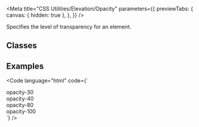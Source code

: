 
<Meta
  title="CSS Utilities/Elevation/Opacity"
  parameters={{
    previewTabs: {
      canvas: { hidden: true },
    },
  }}
/>

<Banner label="Opacity" section="CSS Utilities" color="yellow" puzzle />

<Lead>Specifies the level of transparency for an element.</Lead>

## Classes

<CssElevationOpacity />

## Examples

<Code
  language="html"
  code={`
<div class="is-flex is-align-items-center is-justify-content-center fg-normal">
    <div class="has-opacity-30 is-flex is-align-items-center is-justify-content-center has-background-green-3 has-radius-normal p-normal">opacity-30</div>
    <div class="has-opacity-40 is-flex is-align-items-center is-justify-content-center has-background-green-3 has-radius-normal p-normal">opacity-40</div>
    <div class="has-opacity-80 is-flex is-align-items-center is-justify-content-center has-background-green-3 has-radius-normal p-normal">opacity-80</div>
    <div class="has-opacity-100 is-flex is-align-items-center is-justify-content-center has-background-green-3 has-radius-normal p-normal">opacity-100</div>
</div>
`}
/>

<Footer>
  <LinkCards>
    <LinkCard
      pageTitle="Foundation/Elevation"
      description="Elevation involves the strategic application of shadow and depth to elements, enhancing visual hierarchy and providing depth cues within the user interface"
    />
    <LinkCard
      pageTitle="Foundation/Design Tokens"
      description="We use design tokens to replace hard-coded values in order to ensure a better consistency"
    />
  </LinkCards>
</Footer>

